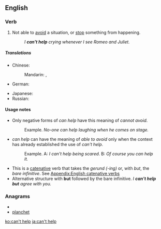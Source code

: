 ==English==

===Verb===
{{infl|en|verb|head=[[can't]] [[help]]}}

# Not able to [[avoid]] a situation, or [[stop]] something from happening.
#:''I '''can't help''' crying whenever I see Romeo and Juliet.''

=====Translations=====
{{trans-top|not able to avoid something}}
* Chinese:
*: Mandarin: {{t|zh|忍不住|tr=rěnbuzhù|sc=Hani}}, {{t|zh|不禁|tr=bùjīn|sc=Hani}}
* German: {{t|de|nicht umhin können}}
{{trans-mid}}
* Japanese: {{t|ja|しないではいられない|tr=...shinaide-wa irarenai|alt=...しないではいられない|sc=Jpan}}
* Russian: {{t|ru|не мочь не|tr=ne moč’ ne ...|alt=не мочь не ...|sc=Cyrl}}
{{trans-bottom}}

====Usage notes====
*Only negative forms of ''can help'' have this meaning of ''cannot avoid''.
*:Example. ''No-one can help laughing when he comes on stage.''
*''can help'' can have the meaning of ''able to avoid'' only when the context has already established the use of ''can't help''.
*:Example. A: ''I can't help being scared''. B: ''Of course you can help it.''
* This is a [[catenative]] verb that takes the ''gerund (-ing)'' or, with ''but'', the ''bare infinitive''. See [[Appendix:English catenative verbs]]
* Alternative structure with '''but''' followed by the bare infinitive. ''I '''can't help but''' agree with you.''

===Anagrams===
* {{alphagram|acehlnpt}}
* [[planchet#English|planchet]]


[[ko:can't help]]
[[ja:can't help]]